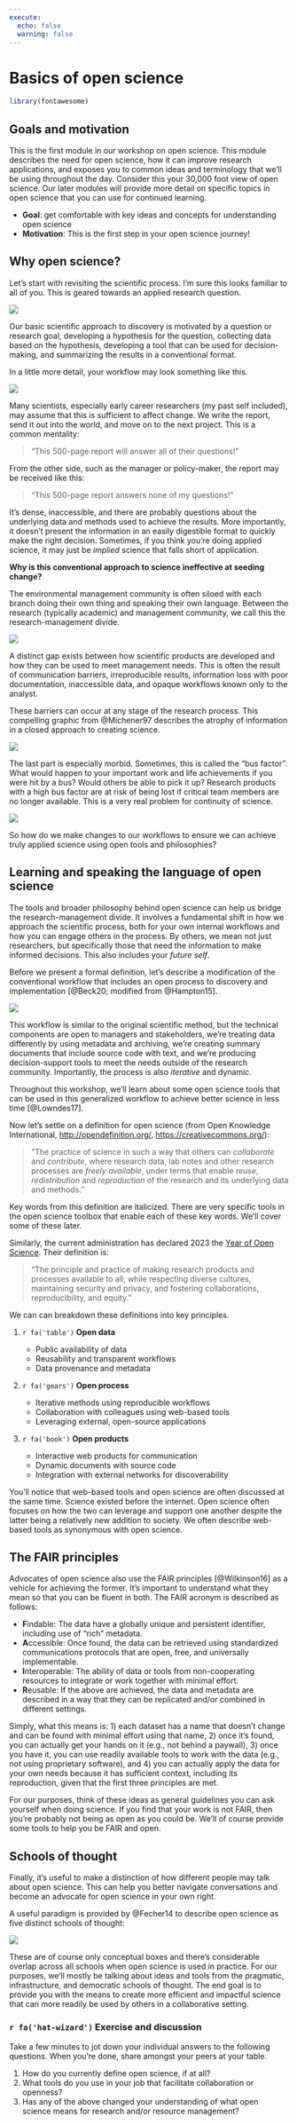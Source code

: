 ```yaml
---
execute: 
  echo: false
  warning: false
---
```


# Basics of open science {#basics}

```r
library(fontawesome)
```

## Goals and motivation

This is the first module in our workshop on open science. This module describes the need for open science, how it can improve research applications, and exposes you to common ideas and terminology that we'll be using throughout the day. Consider this your 30,000 foot view of open science. Our later modules will provide more detail on specific topics in open science that you can use for continued learning.

-   **Goal**: get comfortable with key ideas and concepts for understanding open science
-   **Motivation**: This is the first step in your open science journey!

## Why open science?

Let's start with revisiting the scientific process. I'm sure this looks familiar to all of you. This is geared towards an applied research question.

![](img/scipro.png)

Our basic scientific approach to discovery is motivated by a question or research goal, developing a hypothesis for the question, collecting data based on the hypothesis, developing a tool that can be used for decision-making, and summarizing the results in a conventional format.

In a little more detail, your workflow may look something like this.

![](img/appscipro.png)

Many scientists, especially early career researchers (my past self included), may assume that this is sufficient to affect change. We write the report, send it out into the world, and move on to the next project. This is a common mentality:

> "This 500-page report will answer all of their questions!"

From the other side, such as the manager or policy-maker, the report may be received like this:

> "This 500-page report answers none of my questions!"

It's dense, inaccessible, and there are probably questions about the underlying data and methods used to achieve the results. More importantly, it doesn't present the information in an easily digestible format to quickly make the right decision. Sometimes, if you think you're doing applied science, it may just be *implied* science that falls short of application.

**Why is this conventional approach to science ineffective at seeding change?**

The environmental management community is often siloed with each branch doing their own thing and speaking their own language. Between the research (typically academic) and management community, we call this the research-management divide.

![](img/divide2.png)

A distinct gap exists between how scientific products are developed and how they can be used to meet management needs. This is often the result of communication barriers, irreproducible results, information loss with poor documentation, inaccessible data, and opaque workflows known only to the analyst.

These barriers can occur at any stage of the research process. This compelling graphic from @Michener97 describes the atrophy of information in a closed approach to creating science.

![](img/michener.png)

The last part is especially morbid. Sometimes, this is called the "bus factor". What would happen to your important work and life achievements if you were hit by a bus? Would others be able to pick it up? Research products with a high bus factor are at risk of being lost if critical team members are no longer available. This is a very real problem for continuity of science.

![](img/overlyhonest.png)

So how do we make changes to our workflows to ensure we can achieve truly applied science using open tools and philosophies?

## Learning and speaking the language of open science

The tools and broader philosophy behind open science can help us bridge the research-management divide. It involves a fundamental shift in how we approach the scientific process, both for your own internal workflows and how you can engage others in the process. By others, we mean not just researchers, but specifically those that need the information to make informed decisions. This also includes your *future self*.

Before we present a formal definition, let's describe a modification of the conventional workflow that includes an open process to discovery and implementation [@Beck20; modified from @Hampton15].

![](img/open.png)

This workflow is similar to the original scientific method, but the technical components are open to managers and stakeholders, we're treating data differently by using metadata and archiving, we're creating summary documents that include source code with text, and we're producing decision-support tools to meet the needs outside of the research community. Importantly, the process is also *iterative* and dynamic.

Throughout this workshop, we'll learn about some open science tools that can be used in this generalized workflow to achieve better science in less time [@Lowndes17].

Now let's settle on a definition for open science (from Open Knowledge International, [http://opendefinition.org/](http://opendefinition.org/){target="_blank"}, [https://creativecommons.org/](https://creativecommons.org/){target="_blank"}):

> "The practice of science in such a way that others can *collaborate* and *contribute*, where research data, lab notes and other research processes are *freely available*, under terms that enable *reuse*, *redistribution* and *reproduction* of the research and its underlying data and methods."

Key words from this definition are italicized. There are very specific tools in the open science toolbox that enable each of these key words. We'll cover some of these later.

Similarly, the current administration has declared 2023 the [Year of Open Science](https://open.science.gov/){target="_blank"}. Their definition is:

> "The principle and practice of making research products and processes available to all, while respecting diverse cultures, maintaining security and privacy, and fostering collaborations, reproducibility, and equity."

We can can breakdown these definitions into key principles.

1.  `r fa('table')` **Open data**

    -   Public availability of data
    -   Reusability and transparent workflows
    -   Data provenance and metadata

2.  `r fa('gears')` **Open process**

    -   Iterative methods using reproducible workflows
    -   Collaboration with colleagues using web-based tools
    -   Leveraging external, open-source applications

3.  `r fa('book')` **Open products**

    -   Interactive web products for communication
    -   Dynamic documents with source code
    -   Integration with external networks for discoverability

You'll notice that web-based tools and open science are often discussed at the same time. Science existed before the internet. Open science often focuses on how the two can leverage and support one another despite the latter being a relatively new addition to society. We often describe web-based tools as synonymous with open science.

## The FAIR principles {#fair}

Advocates of open science also use the FAIR principles [@Wilkinson16] as a vehicle for achieving the former. It's important to understand what they mean so that you can be fluent in both. The FAIR acronym is described as follows:

-   **F**indable: The data have a globally unique and persistent identifier, including use of "rich" metadata.
-   **A**ccessible: Once found, the data can be retrieved using standardized communications protocols that are open, free, and universally implementable.
-   **I**nteroperable: The ability of data or tools from non-cooperating resources to integrate or work together with minimal effort.
-   **R**eusable: If the above are achieved, the data and metadata are described in a way that they can be replicated and/or combined in different settings.

Simply, what this means is: 1) each dataset has a name that doesn't change and can be found with minimal effort using that name, 2) once it's found, you can actually get your hands on it (e.g., not behind a paywall), 3) once you have it, you can use readily available tools to work with the data (e.g., not using proprietary software), and 4) you can actually apply the data for your own needs because it has sufficient context, including its reproduction, given that the first three principles are met.

For our purposes, think of these ideas as general guidelines you can ask yourself when doing science. If you find that your work is not FAIR, then you're probably not being as open as you could be. We'll of course provide some tools to help you be FAIR and open.

## Schools of thought {#schools}

Finally, it's useful to make a distinction of how different people may talk about open science. This can help you better navigate conversations and become an advocate for open science in your own right.

A useful paradigm is provided by @Fecher14 to describe open science as five distinct schools of thought:

![](img/fiveschools.PNG)

These are of course only conceptual boxes and there's considerable overlap across all schools when open science is used in practice. For our purposes, we'll mostly be talking about ideas and tools from the pragmatic, infrastructure, and democratic schools of thought. The end goal is to provide you with the means to create more efficient and impactful science that can more readily be used by others in a collaborative setting.

<h3>`r fa('hat-wizard')` Exercise and discussion</h3>

Take a few minutes to jot down your individual answers to the following questions. When you're done, share amongst your peers at your table.

1.  How do you currently define open science, if at all?
2.  What tools do you use in your job that facilitate collaboration or openness?
3.  Has any of the above changed your understanding of what open science means for research and/or resource management?
